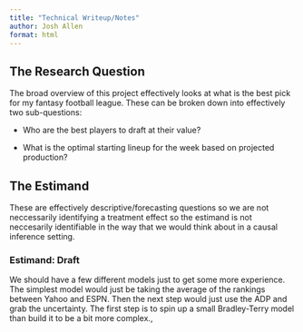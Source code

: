 ```yaml
---
title: "Technical Writeup/Notes"
author: Josh Allen
format: html
---
```


## The Research Question 

The broad overview of this project effectively looks at what is the best pick for my fantasy football league. These can be broken down into effectively two sub-questions: 

- Who are the best players to draft at their value? 

- What is the optimal starting lineup for the week based on projected production? 


## The Estimand 

These are effectively descriptive/forecasting questions so we are not neccessarily identifying a treatment effect so the estimand is not neccesarily identifiable in the way that we would think about in a causal inference setting. 


### Estimand: Draft

We should have a few different models just to get some more experience. The simplest model would just be taking the average of the rankings between Yahoo and ESPN. Then the next step would just use the ADP and grab the uncertainty. The first step is to spin up a small Bradley-Terry model than build it to be a bit more complex., 
